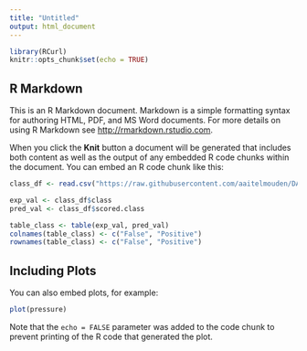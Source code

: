 ---
title: "Untitled"
output: html_document
---

```{r setup, include=FALSE}
library(RCurl)
knitr::opts_chunk$set(echo = TRUE)
```

## R Markdown

This is an R Markdown document. Markdown is a simple formatting syntax for authoring HTML, PDF, and MS Word documents. For more details on using R Markdown see <http://rmarkdown.rstudio.com>.

When you click the **Knit** button a document will be generated that includes both content as well as the output of any embedded R code chunks within the document. You can embed an R code chunk like this:

```{r}
class_df <- read.csv("https://raw.githubusercontent.com/aaitelmouden/DATA621/master/Homework2/classification-output-data.csv")

exp_val <- class_df$class
pred_val <- class_df$scored.class
```


```{r}
table_class <- table(exp_val, pred_val)
colnames(table_class) <- c("False", "Positive")
rownames(table_class) <- c("False", "Positive")
```
## Including Plots

You can also embed plots, for example:

```{r pressure, echo=FALSE}
plot(pressure)
```

Note that the `echo = FALSE` parameter was added to the code chunk to prevent printing of the R code that generated the plot.
